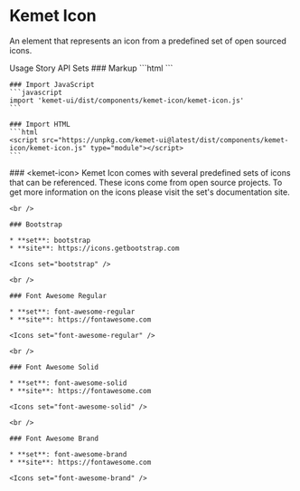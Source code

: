 
<Meta of={IconStories} />

# Kemet Icon

An element that represents an icon from a predefined set of open sourced icons.

<kemet-tabs divider>
  <kemet-tab slot="tab">Usage</kemet-tab>
  <kemet-tab slot="tab">Story</kemet-tab>
  <kemet-tab slot="tab">API</kemet-tab>
  <kemet-tab slot="tab">Sets</kemet-tab>
  <kemet-tab-panel slot="panel">
    ### Markup
    ```html
    <kemet-icon set="[open source icon set]" icon="[icon name]" size="[icon size]"></kemet-icon>
    ```

    ### Import JavaScript
    ```javascript
    import 'kemet-ui/dist/components/kemet-icon/kemet-icon.js'
    ```

    ### Import HTML
    ```html
    <script src="https://unpkg.com/kemet-ui@latest/dist/components/kemet-icon/kemet-icon.js" type="module"></script>
    ```
  </kemet-tab-panel>
  <kemet-tab-panel slot="panel">
    <Canvas of={IconStories.Standard}  />
    <ArgsTable story={PRIMARY_STORY} />
  </kemet-tab-panel>
  <kemet-tab-panel slot="panel">
    ### &lt;kemet-icon&gt;
    <ArgsTable of="kemet-icon" />
  </kemet-tab-panel>
  <kemet-tab-panel slot="panel">
    Kemet Icon comes with several predefined sets of icons that can be referenced. These icons come from open source projects. To get more information on the icons please visit the set's documentation site.

    <br />

    ### Bootstrap

    * **set**: bootstrap
    * **site**: https://icons.getbootstrap.com

    <Icons set="bootstrap" />

    <br />

    ### Font Awesome Regular

    * **set**: font-awesome-regular
    * **site**: https://fontawesome.com

    <Icons set="font-awesome-regular" />

    <br />

    ### Font Awesome Solid

    * **set**: font-awesome-solid
    * **site**: https://fontawesome.com

    <Icons set="font-awesome-solid" />

    <br />

    ### Font Awesome Brand

    * **set**: font-awesome-brand
    * **site**: https://fontawesome.com

    <Icons set="font-awesome-brand" />
  </kemet-tab-panel>
</kemet-tabs>

